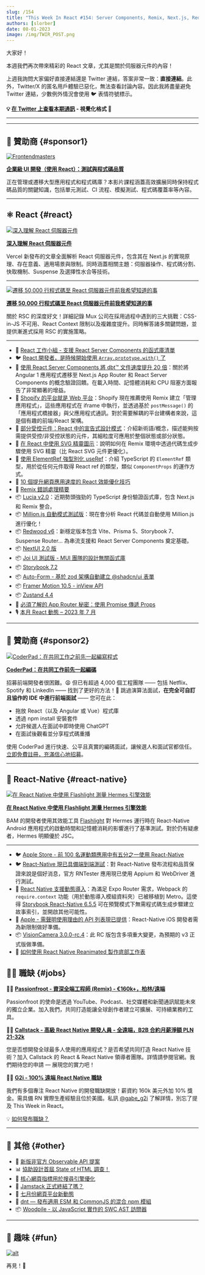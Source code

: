 ```yaml
---
slug: /154
title: "This Week In React #154: Server Components, Remix, Next.js, Redwood, Million, Lucia, ElementRef, Partially Controlled, SVG Sprites, NextUI, Storybook, Hermes, require.context..."
authors: [slorber]
date: 08-01-2023
image: /img/TWIR_POST.png
---
```


大家好！

本週我們再次帶來精彩的 React 文章，尤其是關於伺服器元件的內容！

上週我詢問大家偏好直接連結還是 Twitter 連結，答案非常一致：**直接連結**。此外，Twitter/X 的匿名用戶體驗已惡化，無法查看討論內容。因此我將盡量避免 Twitter 連結，少數例外情況會使用 🐦 表情符號標示。

<!-- truncate -->

**💡 [在 Twitter 上查看本期通訊](https://slo.im/thread) - 視覺化格式 🎨**

---


<Support />

---

## 💸 贊助商 {#sponsor1}

[![Frontendmasters](/emails/issues/151/frontendmasters.png)](https://frontendmasters.com/courses/enterprise-ui-dev/?utm_source=email&utm_medium=thisweekinreact&utm_content=uidev)

**[企業級 UI 開發（使用 React）：測試與程式碼品質](https://frontendmasters.com/courses/enterprise-ui-dev/?utm_source=email&utm_medium=thisweekinreact&utm_content=uidev)**

正在管理或遷移大型應用程式和程式碼庫？本影片課程涵蓋高效擴展同時保持程式碼品質的關鍵知識，包括單元測試、CI 流程、模擬測試、程式碼覆蓋率等內容。

---

## ⚛️ React {#react}

[![深入理解 React 伺服器元件](/emails/issues/154/understandingrsc.jpg)](https://vercel.com/blog/understanding-react-server-components)

[**深入理解 React 伺服器元件**](https://vercel.com/blog/understanding-react-server-components)

Vercel 新發布的文章全面解析 React 伺服器元件，包含其在 Next.js 的實現原理、存在意義、適用場景與限制。同時涵蓋相關主題：伺服器操作、程式碼分割、快取機制、Suspense 及選擇性水合等技術。

---

[![遷移 50,000 行程式碼至 React 伺服器元件前我希望知道的事](/emails/issues/154/everythingrsc.jpg)](https://www.mux.com/blog/what-are-react-server-components)

[**遷移 50,000 行程式碼至 React 伺服器元件前我希望知道的事**](https://www.mux.com/blog/what-are-react-server-components)

關於 RSC 的深度好文！詳細記錄 Mux 公司在採用過程中遇到的三大挑戰：CSS-in-JS 不可用、React Context 限制以及複雜度提升。同時解答諸多關鍵問題，並提供漸進式採用 RSC 的實施策略。

---

- 👀 [React 工作小組 - 支援 React Server Components 的函式庫清單](https://github.com/reactwg/server-components/discussions/6)
- 🐦 [React 開發者，是時候開始使用 `Array.prototype.with()` 了](https://twitter.com/sebastienlorber/status/1686059338647957509)
- 📜 [使用 React Server Components 將 dbt™ 文件速度提升 20 倍](https://dagster.io/blog/dbt-docs-on-react)：關於將 Angular 1 應用程式遷移至 Next.js App Router 和 React Server Components 的概念驗證回饋。在載入時間、記憶體消耗和 CPU 阻塞方面報告了非常顯著的增益。
- 📜 [Shopify 的平台就是 Web 平台](https://shopify.engineering/shopifys-platform-is-the-web-platform)：Shopify 現在推薦使用 Remix 建立「管理應用程式」，這些應用程式在 iframe 中執行，並透過基於 `postMessage()` 的「應用程式橋接器」與父應用程式通訊。對於需要解耦的平台建構者來說，這是個有趣的前端/React 架構。
- 📜 [部分受控元件：React 中的宣告式設計模式](https://www.jameskerr.blog/posts/partially-controlled-react-components/)：介紹新術語/概念，描述能夠按需提供受控/非受控狀態的元件，其細粒度可應用於整個狀態或部分狀態。
- 📜 [在 React 中使用 SVG 精靈圖示](https://www.jacobparis.com/content/svg-icons)：說明如何在 Remix 環境中透過代碼生成步驟使用 SVG 精靈（比 React SVG 元件更優化）。
- 📜 [使用 ElementRef 強型別化 useRef](https://www.totaltypescript.com/strongly-type-useref-with-elementref)：介紹 TypeScript 的 `ElementRef` 類型，用於從任何元件取得 React ref 的類型，類似 `ComponentProps` 的運作方式。
- 📜 [10 個提升網頁應用速度的 React 效能優化技巧](https://techreactlearning.blogspot.com/2023/07/10-essential-react-performance.html)
- 📜 [Remix 錯誤處理精要](https://otiv.dev/blog/essential-remix-error-handling)
- 📦 [Lucia v2.0](https://lucia-auth.com/blog/lucia-2)：近期勢頭強勁的 TypeScript 身份驗證函式庫，包含 Next.js 和 Remix 整合。
- 📦 [Million.js 自動模式測試版](https://million.dev/docs/automatic)：現在會分析 React 代碼並自動使用 Million.js 進行優化！
- 📦 [Redwood v6](https://github.com/redwoodjs/redwood/releases/tag/v6.0.0)：新穩定版本包含 Vite、Prisma 5、Storybook 7、Suspense Router... 為串流支援和 React Server Components 奠定基礎。
- 📦 [NextUI 2.0 版](https://nextui.org/blog/nextui-v2)
- 📦 [Joi UI 測試版 - MUI 團隊的設計無關函式庫](https://mui.com/joy-ui/getting-started/)
- 📦 [Storybook 7.2](https://storybook.js.org/blog/july-2023-update/)
- 📦 [Auto-Form - 基於 zod 架構自動建立 @shadcn/ui 表單](https://github.com/vantezzen/auto-form)
- 📦 [Framer Motion 10.5 - inView API](https://www.framer.com/motion/in-view/)
- 📦 [Zustand 4.4](https://github.com/pmndrs/zustand/releases/tag/v4.4.0)
- 🎥 [必須了解的 App Router 秘密：使用 Promise 傳遞 Props](https://www.youtube.com/watch?v=ViVa5JPGrf4)
- 🎙️ [本月 React 動態 – 2023 年 7 月](https://podcasters.spotify.com/pod/show/reactiflux/episodes/This-Month-in-React--July-2023-e27ijk5)

<SubscribeFormEmbed placement="middle" />

---

## 💸 贊助商 {#sponsor2}

[![CoderPad：在共同工作之前先一起編寫程式](/emails/issues/154/coderpad.png)](https://coderpad.io/?utm_medium=3pmedia&utm_source=ThisWeekInReact&utm_campaign=23-Q3-3PMedia-ThisWeekInReact-ACQ-All-Global-Newsletter)

[**CoderPad：在共同工作前先一起編碼**](https://coderpad.io/?utm_medium=3pmedia&utm_source=ThisWeekInReact&utm_campaign=23-Q3-3PMedia-ThisWeekInReact-ACQ-All-Global-Newsletter)

招募前端開發者很困難。😩 但已有超過 4,000 個工程團隊 —— 包括 Netflix、Spotify 和 LinkedIn —— 找到了更好的方法！🤠 跳過演算法面試，**在完全可自訂且協作的 IDE 中進行前端面試** —— 您可在此：

- 拖放 React（以及 Angular 或 Vue）程式庫
- 透過 npm install 安裝套件
- 允許候選人在面試中即時使用 ChatGPT
- 在面試後觀看並分享程式碼重播

使用 CoderPad 進行快速、公平且真實的編碼面試，讓候選人和面試官都信任。[立即免費註冊，充滿信心地招募](https://coderpad.io/?utm_medium=3pmedia&utm_source=ThisWeekInReact&utm_campaign=23-Q3-3PMedia-ThisWeekInReact-ACQ-All-Global-Newsletter)。

---

## 📱 React-Native {#react-native}

[![在 React Native 中使用 Flashlight 測量 Hermes 引擎效能](/emails/issues/154/hermes.jpg)](https://www.bam.tech/article/measure-hermes-engine-performance-in-react-native-with-flashlight)

[**在 React Native 中使用 Flashlight 測量 Hermes 引擎效能**](https://www.bam.tech/article/measure-hermes-engine-performance-in-react-native-with-flashlight)

BAM 的開發者使用其效能工具 [Flashlight](https://github.com/bamlab/flashlight) 對 Hermes 運行時在 React-Native Android 應用程式的啟動時間和記憶體消耗的影響進行了基準測試。對於仍有疑慮者，Hermes 明顯優於 JSC。

---

- 🐦 [Apple Store - 前 100 名運動類應用中有五分之一使用 React-Native](https://twitter.com/Baconbrix/status/1684579413688750082)
- 🐦 [React-Native 現已具備端到端測試](https://twitter.com/SzymonRybczak/status/1684870142839160832)：對 React-Native 發布流程和品質保證來說是個好消息，官方 RNTester 應用現已使用 Appium 和 WebDriver 進行測試。
- 📜 [React Native 支援動態導入](https://dev.to/dannyhw/dynamic-imports-supported-in-react-native-273j)：為滿足 Expo Router 需求，Webpack 的 `require.context` 功能（用於動態導入模組資料夾）已被移植到 Metro。這使得 [Storybook React-Native 6.5.5](https://github.com/storybookjs/react-native/releases/tag/v6.5.5) 可在預覽模式下無需程式碼生成步驟建立故事索引，並開啟其他可能性。
- 📜 [Apple - 需聲明使用理由的 API 列表現已提供](https://developer.apple.com/news/?id=z6fu1dcu)：React-Native iOS 開發者需為新限制做好準備。
- 📦 [VisionCamera 3.0.0-rc.4](https://github.com/mrousavy/react-native-vision-camera/releases/tag/v3.0.0-rc.4)：此 RC 版包含多項重大變更，為預期的 v3 正式版做準備。
- 🎥 [如何使用 React Native Reanimated 製作底部工作表](https://www.youtube.com/watch?v=lYYiuXcTnnE)

## 🧑‍💻 職缺 {#jobs}

🧑‍💼 [**Passionfroot - 資深全端工程師 (Remix) - €160k+，柏林/遠端**](https://passionfroot.recruitee.com/o/senior-fullstack-engineer)

Passionfroot 的使命是透過 YouTube、Podcast、社交媒體和新聞通訊賦能未來的獨立企業。加入我們，共同打造能讓全球創作者建立可擴展、可持續業務的工具。

🧑‍💼 [**Callstack - 高級 React Native 開發人員 - 全遠端，B2B 合約月薪淨額 PLN 21-32k**](https://www.callstack.com/senior-react-native-developer)

您是否想開發全球最多人使用的應用程式？是否希望共同打造 React Native 技術？加入 Callstack 的 React & React Native 領導者團隊。詳情請參閱官網。我們期待您的申請 — 展現您的實力吧！

🧑‍💼 [**G2i - 100% 遠端 React Native 職缺**](https://twitter.com/gabe_g2i/status/1563204813881425926?s=20&t=ArRLC77BpRwXXCdx8fnUqw)

我們有多個專注 React Native 的開發職缺開放！薪資約 160k 美元外加 10% 獎金。需具備 RN 實際生產經驗且位於美國。私訊 [@gabe_g2i](https://twitter.com/gabe_g2i) 了解詳情，別忘了提及 This Week in React。

💡 [如何發布職缺？](https://thisweekinreact.com/sponsor)

---

## 🔀 其他 {#other}

- 👀 [新版非官方 Observable API 提案](https://github.com/domfarolino/observable)
- 📊 [協助設計首屆 State of HTML 調查！](https://lea.verou.me/blog/2023/design-state-of-html/)
- 📜 [核心網頁指標用於搜尋引擎優化](https://csswizardry.com/2023/07/core-web-vitals-for-search-engine-optimisation/)
- 📜 [Jamstack 正式終結了嗎？](https://remotesynthesis.com/blog/goodbye-jamstack/)
- 📜 [七月份網頁平台新動態](https://web.dev/web-platform-07-2023/)
- 📜 [dnt — 發布適用 ESM 和 CommonJS 的混合 npm 模組](https://deno.com/blog/publish-esm-cjs-module-dnt)
- 📦 [Woodpile - 以 JavaScript 實作的 SWC AST 訪問器](https://github.com/kwonoj/woodpile)

---

## 🤭 趣味 {#fun}

[![alt](/emails/issues/154/meme.jpg)](https://twitter.com/fireship_dev/status/1684324664699674625)

再見！👋